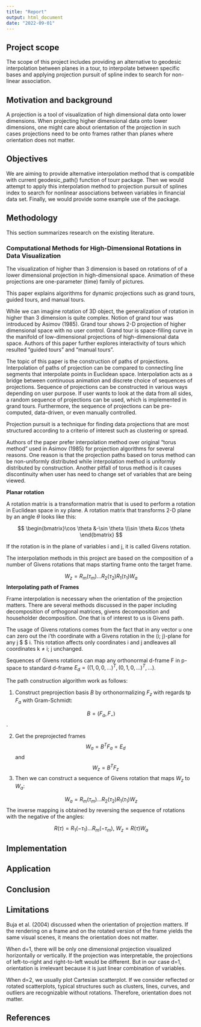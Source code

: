 ```yaml
---
title: "Report"
output: html_document
date: "2022-09-01"
---
```


## Project scope

The scope of this project includes providing an alternative to geodesic interpolation between planes in a tour, to interpolate between specific bases and applying projection pursuit of spline index to search for non-linear association.

## Motivation and background

A projection is a tool of visualization of high dimensional data onto lower dimensions. When projecting higher dimensional data onto lower dimensions, one might care about orientation of the projection in such cases projections need to be onto frames rather than planes where orientation does not matter. 

## Objectives

We are aiming to provide alternative interpolation method that is compatible with current geodesic_path() function of tourr package. Then we would attempt to apply this interpolation method to projection pursuit of splines index to search for nonlinear associations between variables in financial data set. Finally, we would provide some example use of the package.

## Methodology

This section summarizes research on the existing literature.

### Computational Methods for High-Dimensional Rotations in Data Visualization

The visualization of higher than 3 dimension is based on rotations of of a lower dimensional projection in high-dimensional space. Animation of these projections are one-parameter (time) family of pictures. 

This paper explains algorithms for dynamic projections such as grand tours, guided tours, and manual tours. 

While we can imagine rotation of 3D object, the generalization of rotation in higher than 3 dimension is quite complex. Notion of grand tour was introduced by Asimov (1985). Grand tour shows 2-D projection of higher dimensional space with no user control. Grand tour is space-filling curve in the manifold of low-dimensional projections of high-dimensional data space. Authors of this paper further explores interactivity of tours which resulted "guided tours" and "manual tours".

The topic of this paper is the construction of paths of projections. Interpolation of paths of projection can be compared to connecting line segments that interpolate points in Euclidean space. Interpolation acts as a bridge between continuous animation and discrete choice of sequences of projections. Sequence of projections can be constructed in various ways depending on user purpose. If user wants to look at the data from all sides, a random sequence of projections can be used, which is implemented in grand tours. Furthermore, the sequence of projections can be pre-computed, data-driven, or even manually controlled. 

Projection pursuit is a technique for finding data projections that are most structured according to a criterio of interest such as clustering or spread.

Authors of the paper prefer interpolation method over original "torus method" used in Asimov (1985) for projection algorithms for several reasons. One reason is that the projection paths based on torus method can be non-uniformly distributed while interpolation method is uniformly distributed by construction. Another pitfall of torus method is it causes discontinuity when user has need to change set of variables that are being viewed. 

**Planar rotation**

A rotation matrix is a transformation matrix that is used to perform a rotation in Euclidean space in xy plane. A rotation matrix that transforms 2-D plane by an angle $\theta$  looks like this:

$$ \begin{bmatrix}\cos \theta &-\sin \theta \\\sin \theta &\cos \theta \end{bmatrix} $$

If the rotation is in the plane of variables i and j, it is called Givens rotation. 

The interpolation methods in this project are based on the composition of a number of Givens rotations that maps starting frame onto the target frame.

$$ W_z = R_m(\tau_m) ... R_2(\tau_2)R_1(\tau_1)W_a$$
**Interpolating path of Frames**

Frame interpolation is necessary when the orientation of the projection matters. There are several methods discussed in the paper including decomposition of orthogonal matrices, givens decomposition and householder decomposition. One that is  of interest to us is Givens path.

The usage of Givens rotations comes from the fact that in any vector u one can zero out the i'th coordinate with a Givens rotation in the (i; j)-plane for any j $ \neq $ i. This rotation affects only coordinates i and j andleaves all coordinates k $\neq$ i; j unchanged.

Sequences of Givens rotations can map any orthonormal d-frame F in p-space to standard d-frame $E_d=((1, 0, 0, ...)^T, (0, 1, 0, ...)^T, ...)$. 

The path construction algorithm work as follows:

1. Construct preprojection basis $B$ by orthonormalizing $F_z$ with regards tp $F_a$ with Gram-Schmidt:

$$B = (F_a, F_{\star})$$.

2. Get the preprojected frames 
$$W_a = B^TF_a = E_d$$ and $$W_z = B^TF_z$$
3. Then we can construct a sequence of Givens rotation that maps $W_z$ to $W_a$:

$$ W_a = R_m(\tau_m) ... R_2(\tau_2)R_1(\tau_1)W_z$$ The inverse mapping is obtained by reversing the sequence of rotations with the negative of the angles:

$$R(\tau) = R_1(-\tau_1) ... R_m(-\tau_m), \    W_z = R(\tau)W_a$$

## Implementation

## Application

## Conclusion

## Limitations

Buja et al. (2004) discussed when the orientation of projection matters. If the rendering on a frame and on the rotated version of the frame yields the same visual scenes, it means the orientation does not matter. 

When d=1, there will be only one dimensional projection visualized horizontally or vertically. If the projection was interpretable, the projections of left-to-right and right-to-left would be different. But in our case d=1, orientation is irrelevant because it is just linear combination of variables.

When d=2, we usually plot Cartesian scatterplot. If we consider reflected or rotated scatterplots, typical structures such as clusters, lines, curves, and outliers are recognizable without rotations. Therefore, orientation does not matter.

## References
